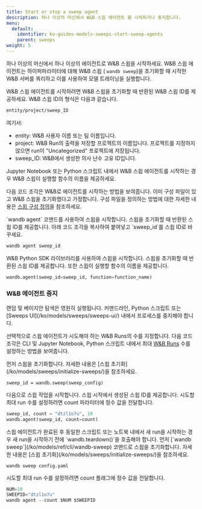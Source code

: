 ```yaml
---
title: Start or stop a sweep agent
description: 하나 이상의 머신에서 W&B 스윕 에이전트 를 시작하거나 중지합니다.
menu:
  default:
    identifier: ko-guides-models-sweeps-start-sweep-agents
    parent: sweeps
weight: 5
---
```


하나 이상의 머신에서 하나 이상의 에이전트로 W&B 스윕을 시작하세요. W&B 스윕 에이전트는 하이퍼파라미터에 대해 W&B 스윕 ( `wandb sweep`)을 초기화할 때 시작한 W&B 서버를 쿼리하고 이를 사용하여 모델 트레이닝을 실행합니다.

W&B 스윕 에이전트를 시작하려면 W&B 스윕을 초기화할 때 반환된 W&B 스윕 ID를 제공하세요. W&B 스윕 ID의 형식은 다음과 같습니다.

```bash
entity/project/sweep_ID
```

여기서:

* entity: W&B 사용자 이름 또는 팀 이름입니다.
* project: W&B Run의 출력을 저장할 프로젝트의 이름입니다. 프로젝트를 지정하지 않으면 run이 "Uncategorized" 프로젝트에 저장됩니다.
* sweep_ID: W&B에서 생성한 의사 난수 고유 ID입니다.

Jupyter Notebook 또는 Python 스크립트 내에서 W&B 스윕 에이전트를 시작하는 경우 W&B 스윕이 실행할 함수의 이름을 제공하세요.

다음 코드 조각은 W&B로 에이전트를 시작하는 방법을 보여줍니다. 이미 구성 파일이 있고 W&B 스윕을 초기화했다고 가정합니다. 구성 파일을 정의하는 방법에 대한 자세한 내용은 [스윕 구성 정의](/ko/models/sweeps/define-sweep-configuration/)을 참조하세요.

<Tabs>
<Tab title="CLI">
`wandb agent` 코맨드를 사용하여 스윕을 시작합니다. 스윕을 초기화할 때 반환된 스윕 ID를 제공합니다. 아래 코드 조각을 복사하여 붙여넣고 `sweep_id`를 스윕 ID로 바꾸세요.

```bash
wandb agent sweep_id
```
</Tab>
<Tab title="Python 스크립트 또는 노트북">
W&B Python SDK 라이브러리를 사용하여 스윕을 시작합니다. 스윕을 초기화할 때 반환된 스윕 ID를 제공합니다. 또한 스윕이 실행할 함수의 이름을 제공합니다.

```python
wandb.agent(sweep_id=sweep_id, function=function_name)
```
</Tab>
</Tabs>

### W&B 에이전트 중지

<Warning>
랜덤 및 베이지안 탐색은 영원히 실행됩니다. 커맨드라인, Python 스크립트 또는 [Sweeps UI](/ko/models/sweeps/sweeps-ui/) 내에서 프로세스를 중지해야 합니다.
</Warning>

선택적으로 스윕 에이전트가 시도해야 하는 W&B Runs의 수를 지정합니다. 다음 코드 조각은 CLI 및 Jupyter Notebook, Python 스크립트 내에서 최대 [W&B Runs](/ko/models/ref/python/run) 수를 설정하는 방법을 보여줍니다.

<Tabs>
<Tab title="Python 스크립트 또는 노트북">
먼저 스윕을 초기화합니다. 자세한 내용은 [스윕 초기화](/ko/models/sweeps/initialize-sweeps/)을 참조하세요.

```
sweep_id = wandb.sweep(sweep_config)
```

다음으로 스윕 작업을 시작합니다. 스윕 시작에서 생성된 스윕 ID를 제공합니다. 시도할 최대 run 수를 설정하려면 count 파라미터에 정수 값을 전달합니다.

```python
sweep_id, count = "dtzl1o7u", 10
wandb.agent(sweep_id, count=count)
```

<Warning>
스윕 에이전트가 완료된 후 동일한 스크립트 또는 노트북 내에서 새 run을 시작하는 경우 새 run을 시작하기 전에 `wandb.teardown()`을 호출해야 합니다.
</Warning>
</Tab>
<Tab title="CLI">
먼저 [`wandb sweep`](/ko/models/ref/cli/wandb-sweep) 코맨드로 스윕을 초기화합니다. 자세한 내용은 [스윕 초기화](/ko/models/sweeps/initialize-sweeps/)을 참조하세요.

```
wandb sweep config.yaml
```

시도할 최대 run 수를 설정하려면 count 플래그에 정수 값을 전달합니다.

```python
NUM=10
SWEEPID="dtzl1o7u"
wandb agent --count $NUM $SWEEPID
```
</Tab>
</Tabs>
